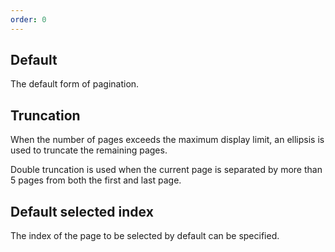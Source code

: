 ```yaml
---
order: 0
---
```



## Default

The default form of pagination.

<Example Component={DefaultPagination} componentName="@atlaskit/pagination" />

## Truncation

When the number of pages exceeds the maximum display limit, an ellipsis is used to truncate the remaining pages.

Double truncation is used when the current page is separated by more than 5 pages from both the first and last page.

<Example
	Component={TruncationPagination}
	componentName="@atlaskit/pagination"
/>

## Default selected index

The index of the page to be selected by default can be specified.

<Example
	Component={DefaultSelectedIndexPagination}
	componentName="@atlaskit/pagination"
/>
